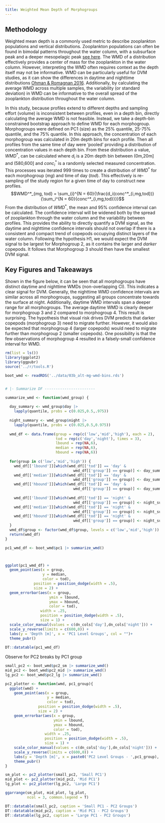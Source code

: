 ```yaml
---
title: Weighted Mean Depth of Morphogroups
---
```


## Methodology

Weighted mean depth is a commonly used metric to describe zooplankton populations and vertical distributions. Zooplankton populations can often be found in bimodal patterns throughout the water column, with a subsurface peak and a deeper mesopelagic peak [see here](./main_03_Vert-Distrib.html). The WMD of a distribution effectively provides a center of mass for the zooplankton in the water column. However, interpreting the WMD often requires context as the depth itself may not be informative. WMD can be particularly useful for DVM studies, as it can show the differences in daytime and nighttime distributions [Ohman & Romagnan 2016](https://onlinelibrary.wiley.com/doi/abs/10.1002/lno.10251). Additionally, by calculating the average WMD across multiple samples, the variability (or standard deviation) in WMD can be informative to the overall spread of the zooplankton distribution throughout the water column.

\n\n

In this study, because profiles extend to different depths and sampling effort (volume) is inconsistent between profiles, even in a depth bin, directly calculating the average WMD is not feasible. Instead, we take a depth-bin constrained bootstrap approach to define WMD for each morphogroup. Morphogroups were defined on PC1 (size) as the 25% quantile, 25-75% quantile, and the 75% quantile. In this approach, the concentration of each morphogroup was calculated in 20m depth bins for each profile. Then all profiles from the same time of day were 'pooled' providing a distribution of concentration values in each depth bin. From these distribution a value, $WMD^*$, can be calculated where $d_i$ is a 20m depth bin between (0m,20m\] and (580,600\] and $conc_i^*$ is a randomly selected measured concentration. This processes was iterated 999 times to create a distribution of $WMD^*$ for each morphogroup ($mg$) and time of day ($tod$). This effectively is re-sampling of the study region for a given time of day to construct new profiles. $$WMD^*_{mg, tod} = \sum_{i}^{N = 60}{\frac{d_i(conc^*_{i,mg,tod})}{\sum_i^{N = 60}{conc^*_{i,mg,tod}}}}$$ From the distribution of $WMD^*$, the mean and 95% confidence interval can be calculated. The confidence interval will be widened both by the spread of zooplankton through the water column and the variability between profiles. This provides the ability to directly quantify a DVM signal, as the daytime and nighttime confidence intervals should not overlap if there is a consistent and compact trend of copepods occupying distinct layers of the water column. 
\n\n 
Following the hypothesis H1, we would expect the DVM signal to be largest for Morphogroup 2, as it contains the larger and *darker* copepods. It follows that Morphogroup 3 should then have the smallest DVM signal.

## Key Figures and Takeaways

Shown in the figure below, it can be seen that all morphogroups have distinct daytime and nighttime WMDs (non-overlapping CI). This indicates a clear signal for DVM. Generally, the nighttime WMD confidence intervals are similar across all morphogroups, suggesting all groups concentrate towards the surface at night. Additionally, daytime WMD intervals span a deeper range for all morphogroups. The average daytime WMD is clearly deeper for morphogroup 3 and 2 compared to morphogroup 4. This result is surprising. The hypothesis that visual risk drives DVM predicts that darker copepods (morphogroup 3) need to migrate further. However, it would also be expected that morphogroup 4 (larger copepods) would need to migrate further than morphogroup 2 (smaller copepods). One possibility is that the few observations of morphogroup 4 resulted in a falsely-small confidence interval for WMD. 
\n\n


```r
rm(list = ls())
library(ggplot2)
library(ggpubr)
source('../r/tools.R')

boot_wmd <- readRDS('../data/03b_alt-mg-wmd-bins.rds')


# |- Summarize DF -----------------------

summarize_wmd <- function(wmd_group) {
  
  day_summary <- wmd_group$day |> 
    lapply(quantile, probs = c(0.025,0.5,.975))
  
  night_summary <- wmd_group$night |> 
    lapply(quantile, probs = c(0.025,0.5,0.975))
  
  wmd_df <- data.frame(group = rep(c('low','mid','high'), each = 2),
                       tod = rep(c('day','night'), times = 3),
                       lbound = rep(NA,6),
                       median = rep(NA,6),
                       hbound = rep(NA,6))
  
  for(group in c('low','mid','high')) {
    wmd_df[['lbound']][which(wmd_df[['tod']] == 'day' &
                               wmd_df[['group']] == group)] <- day_summary[[group]][['2.5%']]
    wmd_df[['median']][which(wmd_df[['tod']] == 'day' &
                               wmd_df[['group']] == group)] <- day_summary[[group]][['50%']]
    wmd_df[['hbound']][which(wmd_df[['tod']] == 'day' &
                               wmd_df[['group']] == group)] <- day_summary[[group]][['97.5%']]
    
    wmd_df[['lbound']][which(wmd_df[['tod']] == 'night' &
                               wmd_df[['group']] == group)] <- night_summary[[group]][['2.5%']]
    wmd_df[['median']][which(wmd_df[['tod']] == 'night' &
                               wmd_df[['group']] == group)] <- night_summary[[group]][['50%']]
    wmd_df[['hbound']][which(wmd_df[['tod']] == 'night' &
                               wmd_df[['group']] == group)] <- night_summary[[group]][['97.5%']]
  }
  wmd_df$group <- factor(wmd_df$group, levels = c('low','mid','high'))
  return(wmd_df)
}

pc1_wmd_df <- boot_wmd$pc1 |> summarize_wmd()



ggplot(pc1_wmd_df) +
  geom_point(aes(x = group,
                 y = median,
                 color = tod),
             position = position_dodge(width = .5),
             size = 2) +
  geom_errorbar(aes(x = group,
                    ymin = lbound,
                    ymax = hbound,
                    color = tod),
                width = .25,
                position = position_dodge(width = .5),
                size = 1) +
  scale_color_manual(values = c(dn_cols['day'],dn_cols['night'])) +
  scale_y_reverse(limits = c(600,0)) +
  labs(y = 'Depth [m]', x = 'PC1 Level Groups', col = "")+
  theme_pubr()
  
DT::datatable(pc1_wmd_df)

```



Observe for PC2 breaks by PC1 group

```r

small_pc2 <- boot_wmd$pc2_sm |> summarize_wmd()
mid_pc2 <- boot_wmd$pc2_mid |> summarize_wmd()
lg_pc2 <- boot_wmd$pc2_lg |> summarize_wmd()

pc2_plotter <- function(wmd, pc1_group){
  ggplot(wmd) +
    geom_point(aes(x = group,
                   y = median,
                   color = tod),
               position = position_dodge(width = .5),
               size = 2) +
    geom_errorbar(aes(x = group,
                      ymin = lbound,
                      ymax = hbound,
                      color = tod),
                  width = .25,
                  position = position_dodge(width = .5),
                  size = 1) +
    scale_color_manual(values = c(dn_cols['day'],dn_cols['night'])) +
    scale_y_reverse(limits = c(600,0)) +
    labs(y = 'Depth [m]', x = paste0('PC2 Level Groups - ',pc1_group), col = "")+
    theme_pubr()
}

sm_plot <- pc2_plotter(small_pc2, 'Small PC1')
mid_plot <- pc2_plotter(mid_pc2, 'Mid PC1')
lg_plot <- pc2_plotter(lg_pc2, 'Large PC1')

ggarrange(sm_plot, mid_plot, lg_plot,
          ncol = 3, common.legend = T)

```

```r
DT::datatable(small_pc2, caption = 'Small PC1 - PC2 Groups')
DT::datatable(mid_pc2, caption = 'Mid PC1 - PC2 Groups')
DT::datatable(lg_pc2, caption = 'Large PC1 - PC2 Groups')


```

